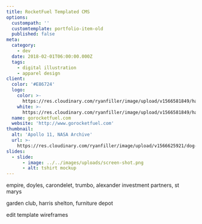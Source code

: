 ```yaml
---
title: RocketFuel Templated CMS
options:
  custompath: ''
  customtemplate: portfolio-item-old
  published: false
meta:
  category:
    - dev
  date: 2018-02-01T06:00:00.000Z
  tags:
    - digital illustration
    - apparel design
client:
  color: '#E86724'
  logo:
    color: >-
      https://res.cloudinary.com/ryanfiller/image/upload/v1566581849/hack-memphis/hack-memphis-logo-color_wkgrm1.svg
    white: >-
      https://res.cloudinary.com/ryanfiller/image/upload/v1566581849/hack-memphis/hack-memphis-logo-white_iyhkav.svg
  name: gorocketfuel.com
  website: 'http://www.gorocketfuel.com'
thumbnail:
  alt: 'Apollo 11, NASA Archive'
  url: >-
    https://res.cloudinary.com/ryanfiller/image/upload/v1566625921/dog-weapon_kcwo4s.gif
slides:
  - slide:
      - image: ../../images/uploads/screen-shot.png
      - alt: tshirt mockup
---
```


empire, doyles, carondelet, trumbo, alexander investment partners, st marys

garden club, harris shelton, furniture depot

edit template wireframes
